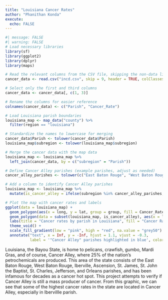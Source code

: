 ```yaml
---
title: "Louisiana Cancer Rates"
author: "Phanithan Konda"
execute:
  echo: FALSE
---
```

```r
#| message: FALSE 
#| warning: FALSE 
# Load necessary libraries
library(sf)
library(ggplot2)
library(dplyr)
library(maps)

# Read the relevant columns from the CSV file, skipping the non-data lines
cancer_data <- read.csv("incd.csv", skip = 9, header = TRUE, colClasses = c("character", NA, "numeric", rep(NA, 9)))

# Select only the first and third columns
cancer_data <- cancer_data[, c(1, 3)]

# Rename the columns for easier reference
colnames(cancer_data) <- c("Parish", "Cancer_Rate")

# Load Louisiana parish boundaries
louisiana_map <- map_data("county") %>% 
  filter(region == "louisiana")

# Standardize the names to lowercase for merging
cancer_data$Parish <- tolower(cancer_data$Parish)
louisiana_map$subregion <- tolower(louisiana_map$subregion)

# Merge the cancer data with the map data
louisiana_map <- louisiana_map %>%
  left_join(cancer_data, by = c("subregion" = "Parish"))

# Define Cancer Alley parishes (example parishes, adjust as needed)
cancer_alley_parishes <- tolower(c("East Baton Rouge", "West Baton Rouge", "Iberville", "Ascension", "St James", "St John the Baptist", "St Charles", "Jefferson", "Orleans"))

# Add a column to identify Cancer Alley parishes
louisiana_map <- louisiana_map %>%
  mutate(is_cancer_alley = ifelse(subregion %in% cancer_alley_parishes, TRUE, FALSE))

# Plot the map with cancer rates and labels
ggplot(data = louisiana_map) +
  geom_polygon(aes(x = long, y = lat, group = group, fill = Cancer_Rate), color = "black") +
  geom_polygon(data = subset(louisiana_map, is_cancer_alley), aes(x = long, y = lat, group = group), fill = NA, color = "blue", size = 1.5) +
  labs(title = "Cancer rates by parish in Louisiana", fill = "Cancer Rate (per 100,000)") +
  theme_void() +
  scale_fill_gradient(low = "pink", high = "red", na.value = "grey50") +
  annotate("text", x = Inf, y = -Inf, hjust = 1.1, vjust = -0.3,
           label = '"Cancer Alley" parishes highlighted in blue', color = "blue", size = 4, fontface = "bold")
```
Louisiana, the Bayou State, is home to pelicans, crawfish, gumbo, Mardi Gras, and of course, Cancer Alley, where 25% of the nation's petrochemicals are produced. This area of the state consists of the East Baton Rouge, West Baton Rouge, Iberville, Ascension, St. James, St. John the Baptist, St. Charles, Jefferson, and Orleans parishes, and has been infamous for decades as a cancer hot spot. This project attempts to verify if Cancer Alley is still a mass producer of cancer. From this graphic, we can see that some of the highest cancer rates in the state are located in Cancer Alley, especially in Ibervillle parish.